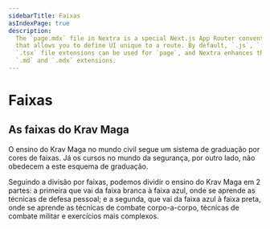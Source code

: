 ```yaml
---
sidebarTitle: Faixas
asIndexPage: true
description:
  The `page.mdx` file in Nextra is a special Next.js App Router convention file
  that allows you to define UI unique to a route. By default, `.js`, `.jsx`, or
  `.tsx` file extensions can be used for `page`, and Nextra enhances them with
  `.md` and `.mdx` extensions.
---
```


# Faixas

## As faixas do Krav Maga

O ensino do Krav Maga no mundo civil segue um sistema de graduação por cores de faixas. Já os cursos no mundo da segurança, por outro lado, não obedecem a este esquema de graduação.

Seguindo a divisão por faixas, podemos dividir o ensino do Krav Maga em 2 partes: a primeira que vai da faixa branca à faixa azul, onde se aprende as técnicas de defesa pessoal; e a segunda, que vai da faixa azul à faixa preta, onde se aprende as técnicas de combate corpo-a-corpo, técnicas de combate militar e exercícios mais complexos.
